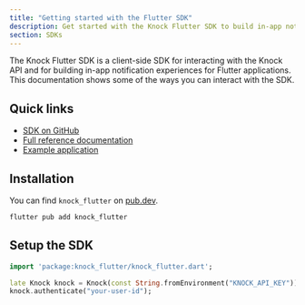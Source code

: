 ```yaml
---
title: "Getting started with the Flutter SDK"
description: Get started with the Knock Flutter SDK to build in-app notification experiences.
section: SDKs
---
```


The Knock Flutter SDK is a client-side SDK for interacting with the Knock API and for building in-app notification experiences for Flutter applications. This documentation shows some of the ways you can interact with the SDK.

## Quick links

- [SDK on GitHub](https://github.com/knocklabs/knock-flutter)
- [Full reference documentation](/in-app-ui/flutter/sdk/reference)
- [Example application](https://github.com/knocklabs/knock-flutter/tree/main/example)

## Installation

You can find `knock_flutter` on [pub.dev](https://pub.dev/packages/knock_flutter).

```bash
flutter pub add knock_flutter
```

## Setup the SDK

```dart
import 'package:knock_flutter/knock_flutter.dart';

late Knock knock = Knock(const String.fromEnvironment("KNOCK_API_KEY"));
knock.authenticate("your-user-id");
```
